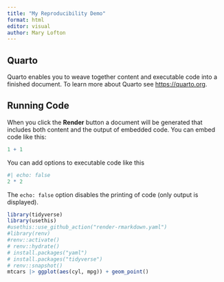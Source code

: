 ```yaml
---
title: "My Reproducibility Demo"
format: html
editor: visual
author: Mary Lofton
---
```


## Quarto

Quarto enables you to weave together content and executable code into a finished document. To learn more about Quarto see <https://quarto.org>.

## Running Code

When you click the **Render** button a document will be generated that includes both content and the output of embedded code. You can embed code like this:

```r
1 + 1
```

You can add options to executable code like this

```r
#| echo: false
2 * 2
```

The `echo: false` option disables the printing of code (only output is displayed).
```r
library(tidyverse)
library(usethis)
#usethis::use_github_action("render-rmarkdown.yaml")
#library(renv)
#renv::activate()
# renv::hydrate()
# install.packages("yaml")
# install.packages("tidyverse")
# renv::snapshot()
mtcars |> ggplot(aes(cyl, mpg)) + geom_point()


```
